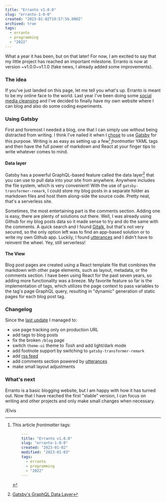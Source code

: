 ```yaml
---
title: "Erranto v1.0.0"
slug: "erranto-1-0-0"
created: "2023-01-02T19:57:56.000Z"
archived: true
tags:
  - erranto
  - programming
  - "2022"
---
```


What a year it has been, but on that later! For now, I am excited to say that
my little project has reached an important milestone. Erranto is now at version
~v1.0.0~v1.1.0 (fake news, I already added some improvements).

### The idea

If you've just landed on this page, let me tell you what's up. Erranto is meant to
be my online face to the world. Last year I've been doing some [social media cleansing](/blog/social-media-cleansing)
and I've decided to finally have my own website where I can blog and also do some coding
experiments.

### Using Gatsby

First and foremost I needed a blog, one that I can simply use without being distracted
from writing. I think I've nailed it when I [chose](/blog/so-far-so-good) to use [Gatsby](https://www.gatsbyjs.com/)
for this purpose. Writing is as easy as setting up a few[^1] _frontmatter_ YAML tags and then
have the full power of markdown and React at your finger tips to write whatever comes to mind.

#### Data layer

Gatsby has a powerful GraphQL-based feature called the data layer[^2] that you can use to pull
data into your site from anywhere. Anywhere includes the file system, which is very convenient!
With the use of `gatsby-transformer-remark`, I could store my blog posts in a separate folder as
markdown files and host them along-side the source code. Pretty neat, that's a serverless site.

Sometimes, the most entertaining part is the comments section. Adding one is easy, there are
plenty of solutions out there. Well, I was already using Github for my blog posts data so it
made sense to try and do the same with the comments. A quick search and I found [Gitalk](https://github.com/gitalk/gitalk), but that's not very secured, so the only option left was to find an app-based solution or to write my
own Github app. Luckily, I found [utterances](https://utteranc.es/) and I didn't have to reinvent the wheel.
Yey, still serverless!

#### The View

Blog post pages are created using a React template file that combines the markdown with other page elements,
such as layout, metadata, or the comments section. I have been using React for the past seven years, so adding
more functionality was a breeze. My favorite feature so far is the implementation of tags, which utilizes the
page context to pass variables to the tag's page GraphQL query, resulting in "dynamic" generation of static pages
for each blog post tag.

### Changelog

Since the [last update](/blog/so-far-so-good) I managed to:

- use page tracking only on production URL
- add tags to blog posts
- fix the broken `/blog` page
- switch `theme-ui` theme to _Tosh_ and add light/dark mode
- add footnote support by switching to `gatsby-transformer-remark`
- add [rss feed](/rss.xml)
- add comments section powered by [utterances](https://utteranc.es/)
- make small layout adjustments

### What's next

Erranto is a basic blogging website, but I am happy with how it has turned out. Now that I have reached the
first "stable" version, I can focus on writing and other projects and only make small changes when necessary.

/Elvis

[^1]: This article _frontmatter_ tags:

    ```YAML
        ---
        title: "Erranto v1.0.0"
        slug: "erranto-1-0-0"
        created: "2023-01-02"
        modified: "2023-01-03"
        tags:
          - erranto
          - programming
          - "2022"
        ---
    ```

[^2]: [Gatsby's GraphQL Data Layer](https://www.gatsbyjs.com/docs/reference/graphql-data-layer/)
